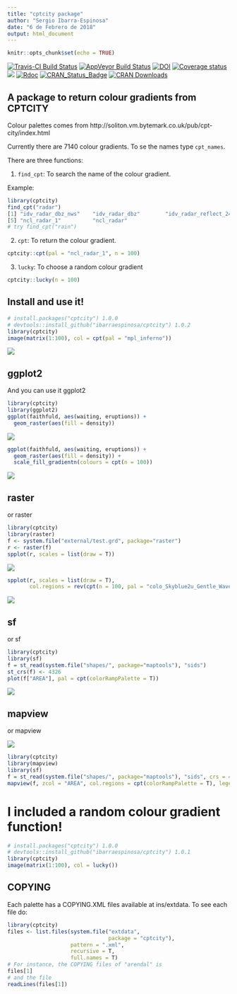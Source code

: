 ```yaml
---
title: "cptcity package"
author: "Sergio Ibarra-Espinosa"
date: "6 de Febrero de 2018"
output: html_document
---
```


```r
knitr::opts_chunk$set(echo = TRUE)
```

[![Travis-CI Build Status](https://travis-ci.org/ibarraespinosa/cptcity.svg?branch=master)](https://travis-ci.org/ibarraespinosa/cptcity)
[![AppVeyor Build Status](https://ci.appveyor.com/api/projects/status/github/ibarraespinosa/cptcity?branch=master&svg=true)](https://ci.apalettepveyor.com/project/ibarraespinosa/cptcity)
[![DOI](https://zenodo.org/badge/120517547.svg)](https://zenodo.org/badge/latestdoi/120517547)
[![Coverage status](https://codecov.io/gh/ibarraespinosa/cptcity/branch/master/graph/badge.svg)](https://codecov.io/github/ibarraespinosa/cptcity?branch=master)
[![](http://cranlogs.r-pkg.org/badges/cptcity)](http://cran.rstudio.com/web/packages/cptcity/index.html)
[![Rdoc](http://www.rdocumentation.org/badges/version/cptcity)](http://www.rdocumentation.org/packages/cptcity)
[![CRAN_Status_Badge](http://www.r-pkg.org/badges/version/cptcity)](http://cran.r-project.org/web/packages/cptcity) 
[![CRAN Downloads](http://cranlogs.r-pkg.org/badges/grand-total/cptcity?color=orange)](http://cran.r-project.org/package=cptcity)

## A package to return colour gradients from CPTCITY

Colour palettes comes from http://soliton.vm.bytemark.co.uk/pub/cpt-city/index.html

Currently there are 7140 colour gradients. To se the names type `cpt_names`.

There are three functions:

1) `find_cpt`: To search the name of the colour gradient.

Example:

```r
library(cptcity)
find_cpt("radar")
[1] "idv_radar_dbz_nws"    "idv_radar_dbz"        "idv_radar_reflect_24" "idv_radar_topo_mdr"  
[5] "ncl_radar_1"          "ncl_radar"
# try find_cpt("rain")
```


2) `cpt`: To return the colour gradient.

```r
cptcity::cpt(pal = "ncl_radar_1", n = 100)
```

3) `lucky`: To choose a random colour gradient

```r
cptcity::lucky(n = 100)
```

## Install and use it!

```r
# install.packages("cptcity") 1.0.0
# devtools::install_github("ibarraespinosa/cptcity") 1.0.2
library(cptcity)
image(matrix(1:100), col = cpt(pal = "mpl_inferno"))
```

![](https://i.imgur.com/CWcwXVa.png)

## ggplot2

And you can use it ggplot2
```r
library(cptcity)
library(ggplot2)
ggplot(faithfuld, aes(waiting, eruptions)) +
  geom_raster(aes(fill = density))
```

![](https://i.imgur.com/Uso0Gzm.png)


```r
ggplot(faithfuld, aes(waiting, eruptions)) +
  geom_raster(aes(fill = density)) +
  scale_fill_gradientn(colours = cpt(n = 100))

```

![](https://i.imgur.com/VgfUO0O.png)

## raster

or raster

```r
library(cptcity)
library(raster)
f <- system.file("external/test.grd", package="raster")
r <- raster(f)
spplot(r, scales = list(draw = T))
```


![](https://i.imgur.com/Olx7iPD.png)

```r
spplot(r, scales = list(draw = T),
       col.regions = rev(cpt(n = 100, pal = "colo_Skyblue2u_Gentle_Waves")))
```


![](https://i.imgur.com/VjIJnby.png)

## sf

or sf
```r
library(cptcity)
library(sf)
f = st_read(system.file("shapes/", package="maptools"), "sids")
st_crs(f) <- 4326
plot(f["AREA"], pal = cpt(colorRampPalette = T))
```

![](https://i.imgur.com/eHrbvRX.png)


## mapview

or mapview

![](https://i.imgur.com/xfObebn.png)
```r
library(cptcity)
library(mapview)
library(sf)
f = st_read(system.file("shapes/", package="maptools"), "sids", crs = 4326)
mapview(f, zcol = "AREA", col.regions = cpt(colorRampPalette = T), legend = T)
```


# **I included a random colour gradient function!**

```r
# install.packages("cptcity") 1.0.0
# devtools::install_github("ibarraespinosa/cptcity") 1.0.1
library(cptcity)
image(matrix(1:100), col = lucky())
```


## COPYING

Each palette has a COPYING.XML files available at ins/extdata. To see each file do:

```r
library(cptcity)
files <- list.files(system.file("extdata",
                                package = "cptcity"),
                    pattern = ".xml",
                    recursive = T,
                    full.names = T)
# For instance, the COPYING files of "arendal" is
files[1]
# and the file
readLines(files[1])
```

